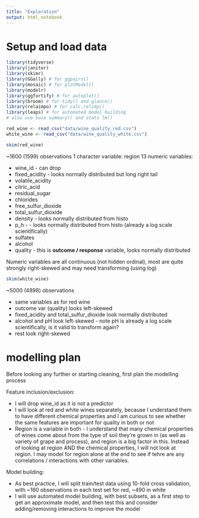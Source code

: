 ```yaml
---
title: "Exploration"
output: html_notebook
---
```


# Setup and load data

```r
library(tidyverse)
library(janitor)
library(skimr)
library(GGally) # for ggpairs()
library(mosaic) # for plotModel()
library(modelr)
library(ggfortify) # for autoplot()
library(broom) # for tidy() and glance()
library(relaimpo) # for calc.relimp()
library(leaps) # for automated model building
# also use base summary() and stats lm()
```

```r
red_wine <- read_csv("data/wine_quality_red.csv")
white_wine <- read_csv("data/wine_quality_white.csv")
```

```r
skim(red_wine)
```

~1600 (1599) observations
1 character variable: region
13 numeric variables: 

* wine_id - can drop
* fixed_acidity - looks normally distributed but long right tail
* volatile_acidity
* citric_acid
* residual_sugar
* chlorides
* free_sulfur_dioxide
* total_sulfur_dioxide
* density - looks normally distributed from histo
* p_h - - looks normally distributed from histo (already a log scale scientifically)
* sulfates
* alcohol
* quality - this is **outcome / response** variable, looks normally distributed

Numeric variables are all continuous (not hidden ordinal), most are quite strongly right-skewed and may need transforming (using log)

```r
skim(white_wine)
```

~5000 (4898) observations

* same variables as for red wine
* outcome var (quality) looks left-skewed
* fixed_acidity and total_sulfur_dioxide look normally distributed
* alcohol and pH look left-skewed - note pH is already a log scale scientifically, is it valid to transform again?
* rest look right-skewed


# modelling plan

Before looking any further or starting cleaning, first plan the modelling process

Feature inclusion/exclusion:

* I will drop wine_id as it is not a predictor
* I will look at red and white wines separately, because I understand them to have different chemical properties and I am curious to see whether the same features are important for quality in both or not
* Region is a variable in both - I understand that many chemical properties of wines come about from the type of soil they're grown in (as well as variety of grape and process), and region is a big factor in this. Instead of looking at region AND the chemical properties, I will not look at region. I may model for region alone at the end to see if tehre are any correlations / interactions with other variables.

Model building:

* As best practice, I will split train/test data using 10-fold cross validation, with ~160 observations in each test set for red, ~490 in white
* I will use automated model building, with best subsets, as a first step to get an approximate model, and then test this and consider adding/removing interactions to improve the model







